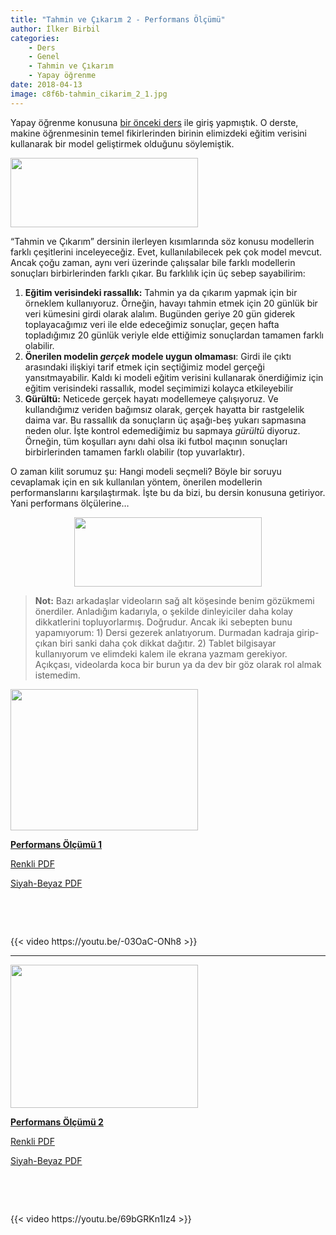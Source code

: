 ```yaml
---
title: "Tahmin ve Çıkarım 2 - Performans Ölçümü"
author: İlker Birbil
categories:
    - Ders
    - Genel
    - Tahmin ve Çıkarım
    - Yapay öğrenme
date: 2018-04-13
image: c8f6b-tahmin_cikarim_2_1.jpg
---
```

Yapay öğrenme konusuna <a href="http://www.veridefteri.com/2018/04/04/tahmin-ve-cikarim-makine-ogrenmesi-yapay-ogrenme/">bir önceki ders</a> ile giriş yapmıştık. O derste, makine öğrenmesinin temel fikirlerinden birinin elimizdeki eğitim verisini kullanarak bir model geliştirmek olduğunu söylemiştik.

<img align="center" src="4584a-girdi_cikti_1.png" alt="" width="300" height="111" />

"Tahmin ve Çıkarım" dersinin ilerleyen kısımlarında söz konusu modellerin farklı çeşitlerini inceleyeceğiz. Evet, kullanılabilecek pek çok model mevcut. Ancak çoğu zaman, aynı veri üzerinde çalışsalar bile farklı modellerin sonuçları birbirlerinden farklı çıkar. Bu farklılık için üç sebep sayabilirim:
<ol>
 	<li><strong>Eğitim verisindeki rassallık:</strong> Tahmin ya da çıkarım yapmak için bir örneklem kullanıyoruz. Örneğin, havayı tahmin etmek için 20 günlük bir veri kümesini girdi olarak alalım. Bugünden geriye 20 gün giderek toplayacağımız veri ile elde edeceğimiz sonuçlar, geçen hafta topladığımız 20 günlük veriyle elde ettiğimiz sonuçlardan tamamen farklı olabilir.</li>
 	<li><strong>Önerilen modelin <em>gerçek</em> modele uygun olmaması</strong>: Girdi ile çıktı arasındaki ilişkiyi tarif etmek için seçtiğimiz model gerçeği yansıtmayabilir. Kaldı ki modeli eğitim verisini kullanarak önerdiğimiz için eğitim verisindeki rassallık, model seçimimizi kolayca etkileyebilir</li>
 	<li><strong>Gürültü:</strong> Neticede gerçek hayatı modellemeye çalışıyoruz. Ve kullandığımız veriden bağımsız olarak, gerçek hayatta bir rastgelelik daima var. Bu rassallık da sonuçların üç aşağı-beş yukarı sapmasına neden olur. İşte kontrol edemediğimiz bu sapmaya <em>gürültü</em> diyoruz. Örneğin, tüm koşulları aynı dahi olsa iki futbol maçının sonuçları birbirlerinden tamamen farklı olabilir (top yuvarlaktır).</li>
</ol>
O zaman kilit sorumuz şu: Hangi modeli seçmeli? Böyle bir soruyu cevaplamak için en sık kullanılan yöntem, önerilen modellerin performanslarını karşılaştırmak. İşte bu da bizi, bu dersin konusuna getiriyor. Yani performans ölçülerine...

<p style="text-align: center;"><img class="aligncenter size-medium wp-image-1001" src="58395-girdi_cikti_2.png" alt="" width="300" height="111" /></p>

<blockquote><strong>Not:</strong> Bazı arkadaşlar videoların sağ alt köşesinde benim gözükmemi önerdiler. Anladığım kadarıyla, o şekilde dinleyiciler daha kolay dikkatlerini topluyorlarmış. Doğrudur. Ancak iki sebepten bunu yapamıyorum: 1) Dersi gezerek anlatıyorum. Durmadan kadraja girip-çıkan biri sanki daha çok dikkat dağıtır. 2) Tablet bilgisayar kullanıyorum ve elimdeki kalem ile ekrana yazmam gerekiyor. Açıkçası, videolarda koca bir burun ya da dev bir göz olarak rol almak istemedim.</blockquote>
<img align="center" src="c8f6b-tahmin_cikarim_2_1.jpg" alt="" width="300" height="226" />

<span style="text-decoration: underline;"><strong>Performans Ölçümü 1</strong></span>

<a href="https://www.dropbox.com/s/xrjlrj08095mpm0/TahminCikarim_02_Performans_Olcum_1.pdf?dl=0">Renkli PDF</a>

<a href="https://www.dropbox.com/s/tlnv9y046uwpdxp/TahminCikarim_02_Performans_Olcum_1_sb.pdf?dl=0">Siyah-Beyaz PDF</a>

&nbsp;

&nbsp;

{{< video https://youtu.be/-03OaC-ONh8 >}}

<hr />

<img src="55f3d-tahmin_cikarim_2_2.jpg" alt="" width="300" height="229" />

<span style="text-decoration: underline;"><strong>Performans Ölçümü 2</strong></span>

<a href="https://www.dropbox.com/s/er7q9m8492iq2nf/TahminCikarim_02_Performans_Olcum_2.pdf?dl=0">Renkli PDF</a>

<a href="https://www.dropbox.com/s/t06qy292euab22e/TahminCikarim_02_Performans_Olcum_2_sb.pdf?dl=0">Siyah-Beyaz PDF</a>

&nbsp;

&nbsp;

{{< video https://youtu.be/69bGRKn1Iz4 >}}